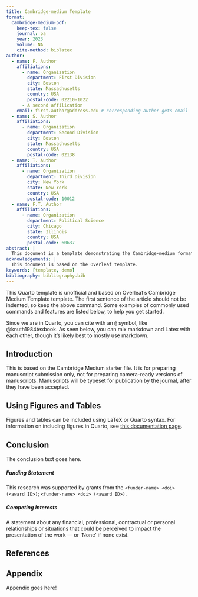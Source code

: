 ```yaml
---
title: Cambridge-medium Template
format:
  cambridge-medium-pdf:
    keep-tex: false
    journal: pa
    year: 2023
    volume: NA
    cite-method: biblatex
author:
  - name: F. Author
    affiliations:
      - name: Organization
        department: First Division
        city: Boston
        state: Massachusetts
        country: USA
        postal-code: 02210-1022
      - A second affilication
    email: first.author@address.edu # corresponding author gets email
  - name: S. Author
    affiliations:
      - name: Organization
        department: Second Division
        city: Boston
        state: Massachusetts
        country: USA
        postal-code: 02138
  - name: T. Author
    affiliations:
      - name: Organization
        department: Third Division
        city: New York
        state: New York
        country: USA
        postal-code: 10012
  - name: F.T. Author
    affiliations:
      - name: Organization
        department: Political Science
        city: Chicago
        state: Illinois
        country: USA
        postal-code: 60637
abstract: |
  This document is a template demonstrating the Cambridge-medium format.
acknowledgements: |
  This document is based on the Overleaf template.
keywords: [template, demo]
bibliography: bibliography.bib
---
```


\noindent This Quarto template is unofficial and based on Overleaf's Cambridge Medium Template template. The first sentence of the article should not be indented, so keep the above command. Some examples of commonly used commands and features are listed below, to help you get started.

Since we are in Quarto, you can cite with an `@` symbol, like @knuth1984texbook. As seen below, you can mix markdown and Latex with each other, though it's likely best to mostly use markdown.

## Introduction {#sec-intro}

This is based on the Cambridge Medium starter file. It is for preparing manuscript submission only, not for preparing camera-ready versions of manuscripts. Manuscripts will be typeset for publication by the journal, after they have been accepted.

## Using Figures and Tables

Figures and tables can be included using LaTeX or Quarto syntax. For information on including figures in Quarto, see [this documentation page](https://quarto.org/docs/authoring/figures.html).


## Conclusion
The conclusion text goes here.


##### Funding Statement

This research was supported by grants from the `<funder-name> <doi> (<award ID>)`; `<funder-name> <doi> (<award ID>)`.

##### Competing Interests

A statement about any financial, professional, contractual or personal relationships or situations that could be perceived to impact the presentation of the work --- or `None' if none exist.

## References

:::{#refs}
:::

## Appendix {.appendix}

Appendix goes here!


